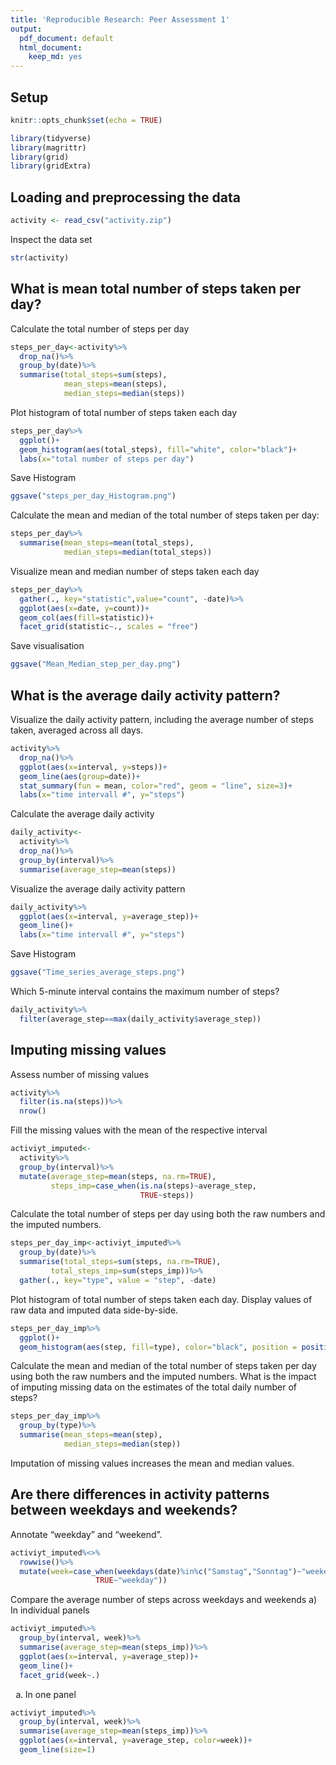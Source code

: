 ```yaml
---
title: 'Reproducible Research: Peer Assessment 1'
output:
  pdf_document: default
  html_document:
    keep_md: yes
---
```


## Setup

```r
knitr::opts_chunk$set(echo = TRUE)

library(tidyverse)
library(magrittr)
library(grid)
library(gridExtra)
```

## Loading and preprocessing the data

```r
activity <- read_csv("activity.zip")
```

Inspect the data set

```r
str(activity)
```

## What is mean total number of steps taken per day?

Calculate the total number of steps per day

```r
steps_per_day<-activity%>%
  drop_na()%>%
  group_by(date)%>%
  summarise(total_steps=sum(steps),
            mean_steps=mean(steps),
            median_steps=median(steps))
```

Plot histogram of total number of steps taken each day

```r
steps_per_day%>%
  ggplot()+
  geom_histogram(aes(total_steps), fill="white", color="black")+
  labs(x="total number of steps per day")
```
Save Histogram
```r
ggsave("steps_per_day_Histogram.png")
```

Calculate the mean and median of the total number of steps taken per day:
```r
steps_per_day%>%
  summarise(mean_steps=mean(total_steps),
            median_steps=median(total_steps))
```

Visualize mean and median number of steps taken each day
```r
steps_per_day%>%
  gather(., key="statistic",value="count", -date)%>%
  ggplot(aes(x=date, y=count))+
  geom_col(aes(fill=statistic))+
  facet_grid(statistic~., scales = "free")
```

Save visualisation
```r
ggsave("Mean_Median_step_per_day.png")
```
## What is the average daily activity pattern?

Visualize the daily activity pattern, including the average number of steps taken, averaged across all days.
```r
activity%>%
  drop_na()%>%
  ggplot(aes(x=interval, y=steps))+
  geom_line(aes(group=date))+
  stat_summary(fun = mean, color="red", geom = "line", size=3)+
  labs(x="time intervall #", y="steps")
```

Calculate the average daily activity
```r
daily_activity<-
  activity%>%
  drop_na()%>%
  group_by(interval)%>%
  summarise(average_step=mean(steps))
```

Visualize the average daily activity pattern
```r
daily_activity%>%
  ggplot(aes(x=interval, y=average_step))+
  geom_line()+
  labs(x="time intervall #", y="steps")
```

Save Histogram
```r
ggsave("Time_series_average_steps.png")
```

Which 5-minute interval contains the maximum number of steps? 
```r
daily_activity%>%
  filter(average_step==max(daily_activity$average_step))
```

## Imputing missing values

Assess number of missing values
```r
activity%>%
  filter(is.na(steps))%>%
  nrow()
```
Fill the missing values with the mean of the respective interval
```r
activiyt_imputed<-
  activity%>%
  group_by(interval)%>%
  mutate(average_step=mean(steps, na.rm=TRUE),
         steps_imp=case_when(is.na(steps)~average_step,
                             TRUE~steps))
```

Calculate the total number of steps per day using both the raw numbers and the imputed numbers. 

```r
steps_per_day_imp<-activiyt_imputed%>%
  group_by(date)%>%
  summarise(total_steps=sum(steps, na.rm=TRUE),
         total_steps_imp=sum(steps_imp))%>%
  gather(., key="type", value = "step", -date)
```

Plot histogram of total number of steps taken each day. Display values of raw data and imputed data side-by-side. 
```r
steps_per_day_imp%>%
  ggplot()+
  geom_histogram(aes(step, fill=type), color="black", position = position_dodge())
```

Calculate the mean and median of the total number of steps taken per day using both the raw numbers and the imputed numbers. What is the impact of imputing missing data on the estimates of the total daily number of steps?

```r
steps_per_day_imp%>%
  group_by(type)%>%
  summarise(mean_steps=mean(step),
            median_steps=median(step))
```
Imputation of missing values increases the mean and median values. 

## Are there differences in activity patterns between weekdays and weekends?

Annotate "weekday" and "weekend".
```r
activiyt_imputed%<>%
  rowwise()%>%
  mutate(week=case_when(weekdays(date)%in%c("Samstag","Sonntag")~"weekend",
                   TRUE~"weekday"))
```

Compare the average number of steps across weekdays and weekends
a) In individual panels
```r
activiyt_imputed%>%
  group_by(interval, week)%>%
  summarise(average_step=mean(steps_imp))%>%
  ggplot(aes(x=interval, y=average_step))+
  geom_line()+
  facet_grid(week~.)
```
a) In one panel
```r
activiyt_imputed%>%
  group_by(interval, week)%>%
  summarise(average_step=mean(steps_imp))%>%
  ggplot(aes(x=interval, y=average_step, color=week))+
  geom_line(size=1)
```
